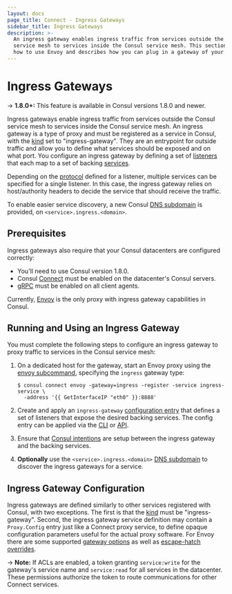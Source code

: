 ```yaml
---
layout: docs
page_title: Connect - Ingress Gateways
sidebar_title: Ingress Gateways
description: >-
  An ingress gateway enables ingress traffic from services outside the Consul
  service mesh to services inside the Consul service mesh. This section details
  how to use Envoy and describes how you can plug in a gateway of your choice.
---
```


# Ingress Gateways

-> **1.8.0+:**  This feature is available in Consul versions 1.8.0 and newer.

Ingress gateways enable ingress traffic from services outside the Consul
service mesh to services inside the Consul service mesh. An ingress gateway is
a type of proxy and must be registered as a service in Consul, with the
[kind](/api/agent/service#kind) set to "ingress-gateway". They are an
entrypoint for outside traffic and allow you to define what services should be
exposed and on what port. You configure an ingress gateway by defining a set of
[listeners](/docs/agent/config-entries/ingress-gateway#listeners) that each map
to a set of backing
[services](/docs/agent/config-entries/ingress-gateway#services).

Depending on the
[protocol](/docs/agent/config-entries/ingress-gateway#protocol) defined for a
listener, multiple services can be specified for a single listener. In this
case, the ingress gateway relies on host/authority headers to decide the
service that should receive the traffic.

To enable easier service discovery, a new Consul [DNS
subdomain](/docs/agent/dns#ingress-service-lookups) is provided, on
`<service>.ingress.<domain>`.

## Prerequisites

Ingress gateways also require that your Consul datacenters are configured correctly:

- You'll need to use Consul version 1.8.0.
- Consul [Connect](/docs/agent/options#connect) must be enabled on the datacenter's Consul servers.
- [gRPC](/docs/agent/options#grpc_port) must be enabled on all client agents.

Currently, [Envoy](https://www.envoyproxy.io/) is the only proxy with ingress gateway capabilities in Consul.

## Running and Using an Ingress Gateway

You must complete the following steps to configure an ingress gateway to proxy traffic to services in the Consul service mesh:

1. On a dedicated host for the gateway, start an Envoy proxy using the [envoy
subcommand](/docs/commands/connect/envoy), specifying the `ingress` gateway
type:
    ```shell
    $ consul connect envoy -gateway=ingress -register -service ingress-service \
      -address '{{ GetInterfaceIP "eth0" }}:8888'
    ```

2. Create and apply an `ingress-gateway` [configuration entry](/docs/agent/config-entries/ingress-gateway) that defines
a set of listeners that expose the desired backing services. The config entry can be applied via the
[CLI](/docs/commands/config/write) or [API](/api/config#apply-configuration).

3. Ensure that [Consul intentions](/docs/commands/intention) are setup between the ingress gateway and the backing services.

4. **Optionally** use the `<service>.ingress.<domain>` [DNS subdomain](/docs/agent/dns#ingress-service-lookups) to discover the ingress
gateways for a service.

## Ingress Gateway Configuration

Ingress gateways are defined similarly to other services registered with Consul, with two exceptions.
The first is that the [kind](/api/agent/service#kind) must be "ingress-gateway". Second,
the ingress gateway service definition may contain a `Proxy.Config` entry just like a
Connect proxy service, to define opaque configuration parameters useful for the actual proxy software.
For Envoy there are some supported [gateway options](/docs/connect/proxies/envoy#gateway-options) as well as
[escape-hatch overrides](/docs/connect/proxies/envoy#escape-hatch-overrides).

-> **Note:** If ACLs are enabled, a token granting `service:write` for the gateway's service name
and `service:read` for all services in the datacenter. These permissions authorize the token to route
communications for other Connect services.
